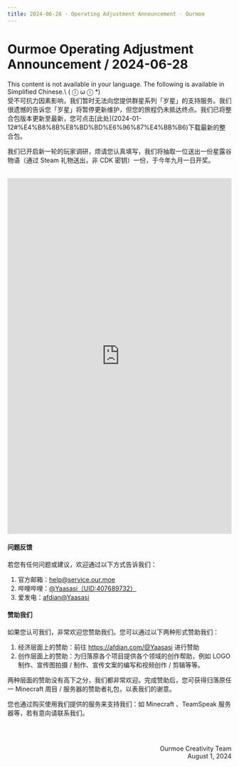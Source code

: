 ```yaml
---
title: 2024-06-28 · Operating Adjustment Announcement · Ourmoe
---
```




# Ourmoe Operating Adjustment Announcement / 2024-06-28

<Callout type="error" emoji="️🚫">
  This content is not available in your language. The following is available in Simplified Chinese.\
   ( ⓛ ω ⓛ &#42;)
</Callout>

<br/>
受不可抗力因素影响，我们暂时无法向您提供群星系列「岁星」的支持服务。我们很遗憾的告诉您「岁星」将暂停更新维护，但您的旅程仍未抵达终点。我们已将整合包版本更新至最新，您可点击[此处](2024-01-12#%E4%B8%8B%E8%BD%BD%E6%96%87%E4%BB%B6)下载最新的整合包。

我们已开启新一轮的玩家调研，烦请您认真填写，我们将抽取一位送出一份星露谷物语（通过 Steam 礼物送出，非 CDK 密钥）一份，于今年九月一日开奖。

<br />
<embed src="https://losenone.feishu.cn/share/base/form/shrcnzJKdMhEYG70gNJRkLXcnNe" align="center" width="100%" height="800" />


#### 问题反馈

若您有任何问题或建议，欢迎通过以下方式告诉我们：

1. 官方邮箱：help@service.our.moe
2. 哔哩哔哩：[@Yaasasi（UID:407689732）](https://space.bilibili.com/407689732)
3. 爱发电：[afdian@Yaasasi](https://afdian.com/@Yaasasi)


#### 赞助我们

如果您认可我们，非常欢迎您赞助我们。您可以通过以下两种形式赞助我们：

1. 经济层面上的赞助：前往 https://afdian.com/@Yaasasi 进行赞助
2. 创作层面上的赞助：为归落原各个项目提供各个领域的创作帮助，例如 LOGO 制作、宣传图拍摄 / 制作、宣传文案的编写和视频创作 / 剪辑等等。

两种层面的赞助没有高下之分，我们都非常欢迎。完成赞助后，您可获得归落原任一 Minecraft 周目 / 服务器的赞助者礼包，以表我们的谢意。

您也通过购买使用我们提供的服务来支持我们：如 Minecraft 、TeamSpeak 服务器等，若有意向请联系我们。


<br /><br /><p align="right">Ourmoe Creativity Team<br />August 1, 2024</p>